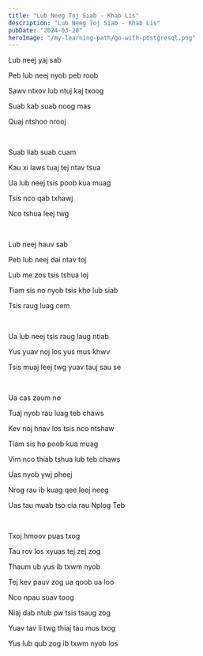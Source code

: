```yaml
---
title: "Lub Neeg Toj Siab - Khab Lis"
description: "Lub Neeg Toj Siab - Khab Lis"
pubDate: "2024-03-20"
heroImage: "/my-learning-path/go-with-postgresql.png"
---
```


Lub neej yaj sab

Peb lub neej nyob peb roob

Sawv ntxov lub ntuj kaj txoog

Suab kab suab noog mas

Quaj ntshoo nrooj

<br />

Suab liab suab cuam

Kau xi laws tuaj tej ntav tsua

Ua lub neej tsis poob kua muag

Tsis nco qab txhawj

Nco tshua leej twg

<br />

Lub neej hauv sab

Peb lub neej dai ntav toj

Lub me zos tsis tshua loj

Tiam sis no nyob tsis kho lub siab

Tsis raug luag cem

<br />

Ua lub neej tsis raug laug ntiab

Yus yuav noj los yus mus khwv

Tsis muaj leej twg yuav tauj sau se

<br />

Ua cas zaum no

Tuaj nyob rau luag teb chaws

Kev noj hnav los tsis nco ntshaw

Tiam sis ho poob kua muag

Vim nco thiab tshua lub teb chaws

Uas nyob ywj pheej

Nrog rau ib kuag qee leej neeg

Uas tau muab tso cia rau Nplog Teb

<br />

Txoj hmoov puas txog

Tau rov los xyuas tej zej zog

Thaum ub yus ib txwm nyob

Tej kev pauv zog ua qoob ua loo

Nco npau suav toog

Niaj dab ntub pw tsis tsaug zog

Yuav tav li twg thiaj tau mus txog

Yus lub qub zog ib txwm nyob los
